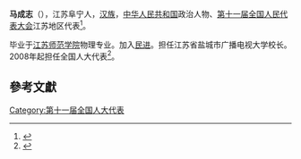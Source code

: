 '''马成志'''（{{bd|1957年||}}），江苏阜宁人，[[汉族|汉族]]，[[中华人民共和国|中华人民共和国]]政治人物、[[第十一届全国人民代表大会|第十一届全国人民代表大会]]江苏地区代表<ref>{{cite web|author=新华网|title=第十一届全国人大代表|url=http://news.xinhuanet.com/ziliao/2008-03/03/content_7708230.htm?node=36628|publisher=新华网|accessdate=2014-01-07|archive-date=2014-01-10|archive-url=https://web.archive.org/web/20140110211415/http://news.xinhuanet.com/ziliao/2008-03/03/content_7708230.htm?node=36628|dead-url=no}}</ref>。

毕业于[[江苏师范学院|江苏师范学院]]物理专业。加入[[民进|民进]]。担任江苏省盐城市广播电视大学校长。2008年起担任全国人大代表<ref>{{cite news|title=全国人大代表信息-马成志|url= http://210.82.31.1:8084/delegate/viewDelegate.action?dbid=110698|accessdate=2013-04-05|newspaper=全国人大网|archive-url=https://web.archive.org/web/20140314140439/http://www.npc.gov.cn/delegate/viewDelegate.action?dbid=110698|archive-date=2014-03-14|dead-url=yes}}</ref>。

==參考文獻==
{{reflist}}
[[Category:第十一届全国人大代表|Category:第十一届全国人大代表]]